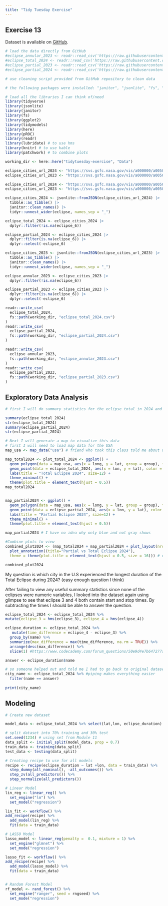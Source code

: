 ```yaml
---
title: "Tidy Tuesday Exercise"
---
```

## Exercise 13
Dataset is available on [GitHub](https://github.com/rfordatascience/tidytuesday/tree/6f3c0fdf804a1b5f4047705be60668e5c8312806/data/2024/2024-04-09).
```r
# load the data directly from GitHub
#eclipse_annular_2023 <- readr::read_csv('https://raw.githubusercontent.com/rfordatascience/tidytuesday/master/data/2024/2024-04-09/eclipse_annular_2023.csv')
#eclipse_total_2024 <- readr::read_csv('https://raw.githubusercontent.com/rfordatascience/tidytuesday/master/data/2024/2024-04-09/eclipse_total_2024.csv')
#eclipse_partial_2023 <- readr::read_csv('https://raw.githubusercontent.com/rfordatascience/tidytuesday/master/data/2024/2024-04-09/eclipse_partial_2023.csv')
#eclipse_partial_2024 <- readr::read_csv('https://raw.githubusercontent.com/rfordatascience/tidytuesday/master/data/2024/2024-04-09/eclipse_partial_2024.csv')

```

```r
# use cleaning script provided from GitHub repository to clean data 

# the following packages were installed: "janitor", "jsonlite", "fs", "class"

```

```r
# load all the libraries I can think of/need
library(tidyverse)
library(jsonlite)
library(janitor)
library(fs)
library(ggplot2)
library(tidymodels)
library(here)
library(pROC)
library(readr)
library(lubridate) # to use hms
library(knitr) # to use kable
library(patchwork) # to combine plots

working_dir <- here::here("tidytuesday-exercise", "Data")

eclipse_cities_url_2024 <- "https://svs.gsfc.nasa.gov/vis/a000000/a005000/a005073/cities-eclipse-2024.json"
eclipse_cities_url_2023 <- "https://svs.gsfc.nasa.gov/vis/a000000/a005000/a005073/cities-eclipse-2023.json"

eclipse_cities_url_2024 <- "https://svs.gsfc.nasa.gov/vis/a000000/a005000/a005073/cities-eclipse-2024.json"
eclipse_cities_url_2023 <- "https://svs.gsfc.nasa.gov/vis/a000000/a005000/a005073/cities-eclipse-2023.json"

eclipse_cities_2024 <- jsonlite::fromJSON(eclipse_cities_url_2024) |> 
  tibble::as_tibble() |> 
  janitor::clean_names() |> 
  tidyr::unnest_wider(eclipse, names_sep = "_")

eclipse_total_2024 <- eclipse_cities_2024 |> 
  dplyr::filter(!is.na(eclipse_6))

eclipse_partial_2024 <- eclipse_cities_2024 |> 
  dplyr::filter(is.na(eclipse_6)) |> 
  dplyr::select(-eclipse_6)

eclipse_cities_2023 <- jsonlite::fromJSON(eclipse_cities_url_2023) |> 
  tibble::as_tibble() |> 
  janitor::clean_names() |> 
  tidyr::unnest_wider(eclipse, names_sep = "_")

eclipse_annular_2023 <- eclipse_cities_2023 |> 
  dplyr::filter(!is.na(eclipse_6))

eclipse_partial_2023 <- eclipse_cities_2023 |> 
  dplyr::filter(is.na(eclipse_6)) |> 
  dplyr::select(-eclipse_6)

readr::write_csv(
  eclipse_total_2024,
  fs::path(working_dir, "eclipse_total_2024.csv")
)
readr::write_csv(
  eclipse_partial_2024,
  fs::path(working_dir, "eclipse_partial_2024.csv")
)

readr::write_csv(
  eclipse_annular_2023,
  fs::path(working_dir, "eclipse_annular_2023.csv")
)
readr::write_csv(
  eclipse_partial_2023,
  fs::path(working_dir, "eclipse_partial_2023.csv")
)
```

## Exploratory Data Analysis
```r
# first I will do summary statistics for the eclipse total in 2024 and the partial eclipse 2024

summary(eclipse_total_2024)
str(eclipse_total_2024)
summary(eclipse_partial_2024)
str(eclipse_partial_2024)

# Next I will generate a map to visualize this data
# first I will need to load map data for the USA
map_usa <- map_data("usa") # friend who took this class told me about using map_data to make life easier

map_total2024 <- plot_total_2024 <- ggplot() +
  geom_polygon(data = map_usa, aes(x = long, y = lat, group = group), fill = "gray80", color = "gray60") +
  geom_point(data = eclipse_total_2024, aes(x = lon, y = lat), color = "blue") +
  labs(title = "Total Eclipse 2024", size=12) +
  theme_minimal() +
  theme(plot.title = element_text(hjust = 0.5))
map_total2024


map_partial2024 <- ggplot() +
  geom_polygon(data = map_usa, aes(x = long, y = lat, group = group), fill = "gray80", color = "gray60") +
  geom_point(data = eclipse_partial_2024, aes(x = lon, y = lat), color = "blue") +
  labs(title = "Partial Eclipse 2024", size=12) +
  theme_minimal() +
  theme(plot.title = element_text(hjust = 0.5))

map_partial2024 # I have no idea why only blue and not gray shows

#Combine plots to view 
combined_plot2024 <- (map_total2024 + map_partial2024 + plot_layout(nrow = 2, byrow = TRUE)) +
  plot_annotation((title="Partial vs Total Eclipse 2024"),
  theme = theme(plot.title = element_text(hjust = 0.5, size = 16))) # used ChatGPT for this part

combined_plot2024 
```


My question is which city in the U.S experienced the longest duration of the Total Eclipse during 2024? (easy enough question I think)


After failing to view any useful summary statistics since none of the eclipses were numeric variables, I looked into the dataset again using glimpse to see that eclipse 3 and 4 both contain start and stop times. By subtracting the times I should be able to answer the question. 

```r
eclipse_total_2024 <- eclipse_total_2024 %>%
mutate(eclipse_3 = hms(eclipse_3), eclipse_4 = hms(eclipse_4))

eclipse_duration <- eclipse_total_2024 %>%
   mutate(time_difference = eclipse_4 - eclipse_3) %>%
  group_by(name) %>%
  summarize(max_difference = max(time_difference, na.rm = TRUE)) %>%
  arrange(desc(max_difference)) %>%
  slice(1) #https://www.codecademy.com/forum_questions/50e9d4e7b647277a5a00bdc7#:~:text=The%20slice()%20method%20extract,position%201%2C%20and%20so%20on.

answer <- eclipse_duration$name

# so someone helped out and told me I had to go back to original dataset and use filter to find name of city...still new to coding
city_name <- eclipse_total_2024 %>% #piping makes everything easier
  filter(name == answer)
  
print(city_name)
```

## Modeling

```r
# Create new dataset

model_data <- eclipse_total_2024 %>% select(lat,lon, eclipse_duration)

# split dataset into 70% training and 30% test
set.seed(1234) # using set from Module 11
data_split <- initial_split(model_data, prop = 0.7)
train_data <- training(data_split)
test_data <- testing(data_split)

# Creating recipe to use for all models
recipe <- recipe(eclipse_duration ~ lat +lon, data = train_data) %>% 
  step_dummy(all_nominal(), -all_outcomes()) %>%
  step_zv(all_predictors()) %>%
  step_normalize(all_predictors())

# Linear Model
lin_reg <- linear_reg() %>% 
  set_engine("lm") %>%
  set_model("regression")

lin_fit <- workflow() %>%
add_recipe(recipe) %>% 
  add_model(lin_reg) %>%
  fit(data = train_data)

# LASSO Model
lasso_model <- linear_reg(penalty =  0.1, mixture = 1) %>% 
  set_engine("glmnet") %>%
  set_mode("regression")

lasso_fit <- workflow() %>%
add_recipe(recipe) %>% 
  add_model(lasso_model) %>%
  fit(data = train_data)


# Random Forest Model
rf_model <- rand_forest() %>%
  set_engine("ranger", seed = rngseed) %>%
  set_mode("regression")
  
 

```